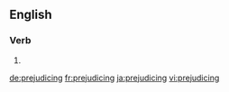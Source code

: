 
==English==

===Verb===
{{head|en|present participle}}

# {{present participle of|prejudice|lang=en}}

[[de:prejudicing]]
[[fr:prejudicing]]
[[ja:prejudicing]]
[[vi:prejudicing]]